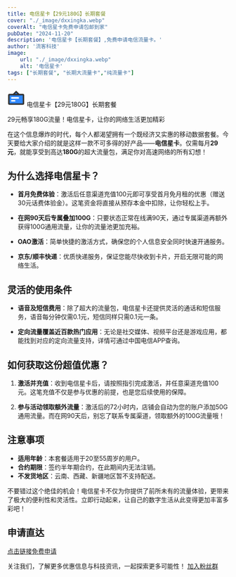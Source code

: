 ```yaml
---
title: 电信星卡【29元180G】长期套餐
cover: "./_image/dxxingka.webp"
coverAlt: "电信星卡免费申请包邮到家"
pubDate: "2024-11-20"
description: '电信星卡【长期套餐】,免费申请电信流量卡。'
author: '流客科技'
image:
    url: "./_image/dxxingka.webp"
    alt: '电信星卡'
tags: ["长期套餐", "长期大流量卡","纯流量卡"]
---
```


<div class="bg-yellow-500 rounded-lg p-1 text-xl flex justify-start items-center pl-5 gap-3 my-5">
    <svg width="40" height="40" viewBox="0 0 48 48" fill="none" xmlns="http://www.w3.org/2000/svg"><rect x="4" y="15" width="40" height="26" rx="2" fill="#2F88FF" stroke="#333" stroke-width="4" stroke-linejoin="round"/><path d="M24 7L16 15H32L24 7Z" fill="#2F88FF" stroke="#333" stroke-width="4" stroke-linecap="round" stroke-linejoin="round"/><path d="M12 24H30" stroke="#FFF" stroke-width="4" stroke-linecap="round" stroke-linejoin="round"/><path d="M12 32H20" stroke="#FFF" stroke-width="4" stroke-linecap="round" stroke-linejoin="round"/></svg>
    <span>电信星卡【29元180G】长期套餐</span>
</div>


29元畅享180G流量！电信星卡，让你的网络生活更加精彩

在这个信息爆炸的时代，每个人都渴望拥有一个既经济又实惠的移动数据套餐。今天要给大家介绍的就是这样一款不可多得的好产品——**电信星卡**。仅需每月**29元**，就能享受到高达**180G**的超大流量包，满足你对高速网络的所有幻想！

## 为什么选择电信星卡？


- **首月免费体验**：激活后任意渠道充值100元即可享受首月免月租的优惠（赠送30元话费体验金）。这笔资金将直接从预存本金中扣除，让你轻松上手。
  
- **在网90天后专属叠加100G**：只要状态正常在线满90天，通过专属渠道再额外获得100G通用流量，让你的流量池更加充裕。

- **OAO激活**：简单快捷的激活方式，确保您的个人信息安全同时快速开通服务。
  
- **京东/顺丰快递**：优质快递服务，保证您能尽快收到卡片，开启无限可能的网络生活。

## 灵活的使用条件

- **语音及短信费用**：除了超大的流量包，电信星卡还提供灵活的通话和短信服务，语音每分钟仅需0.1元，短信同样只需0.1元一条。
  
- **定向流量覆盖近百款热门应用**：无论是社交媒体、视频平台还是游戏应用，都能找到对应的定向流量支持，详情可通过中国电信APP查询。

## 如何获取这份超值优惠？

1. **激活并充值**：收到电信星卡后，请按照指引完成激活，并任意渠道充值100元。这笔充值不仅是参与优惠的前提，也是您后续使用的保障。
   
2. **参与活动领取额外流量**：激活后的72小时内，店铺会自动为您的账户添加50G通用流量。而在网90天后，别忘了联系专属渠道，领取额外的100G流量哦！

## 注意事项

- **适用年龄**：本套餐适用于20至55周岁的用户。
- **合约期限**：签约半年期合约，在此期间内无法注销。
- **不发货地区**：云南、西藏、新疆地区暂不支持配送。

不要错过这个绝佳的机会！电信星卡不仅为你提供了前所未有的流量体验，更带来了极大的便利性和灵活性。立即行动起来，让自己的数字生活从此变得更加丰富多彩吧！


## 申请直达
[点击链接免费申请](https://172.lot-ml.com/h5orderEn/index?pudID=7bb4755d11923ae6&userid=2fae511eb8ac8c99)


关注我们，了解更多优惠信息与科技资讯，一起探索更多可能性！
[加入粉丝群](https://work.weixin.qq.com/gm/a6484050538dc4716d3a98758f8e30ab)

